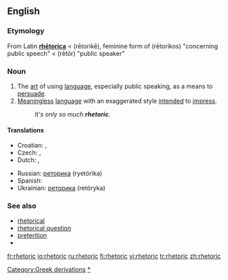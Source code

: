 ==English==

===Etymology===
From Latin '''[[rhetorica|rhētorica]]''' < {{AGr.}} '''{{polytonic|[[ῥητορική]]}}''' (rētorikē), feminine form of '''{{polytonic|[[ῥητορικός]]}}''' (rētorikos) "concerning public speech" < '''{{polytonic|[[ῥήτωρ]]}}''' (rētōr) "public speaker"

===Noun===
{{en-noun|-}}

# The [[art]] of using [[language]], especially public speaking, as a means to [[persuade]].
# [[meaningless|Meaningless]] [[language]] with an exaggerated style [[intend]]ed to [[impress]].
#:''It's only so much '''rhetoric'''.''

====Translations====
{{trans-top|art of using language for persuasion}}
* Croatian: {{t-|hr|retorika|f}}, {{t-|hr|govorništvo|n}}
* Czech: {{t-|cs|řečnictví|n}}, {{t-|cs|rétorika|f}}
* Dutch: {{t-|nl|redekunde|f}}, {{t-|nl|retorica|f}}
{{trans-mid}}
* Russian: [[реторика]] (ryetórika)
* Spanish: {{t-|es|retórica|f}}
* Ukrainian: [[реторика]] (retóryka)
{{trans-bottom}}

===See also===
*[[rhetorical]]
*[[rhetorical question]]
*[[preterition]] <!--  you don't speak of something but you evoke it under a negative way -->
* {{pedialite}}

[[Category:Greek derivations]]
[[Category:Rhetoric|*]]

[[fr:rhetoric]]
[[io:rhetoric]]
[[ru:rhetoric]]
[[fi:rhetoric]]
[[vi:rhetoric]]
[[tr:rhetoric]]
[[zh:rhetoric]]